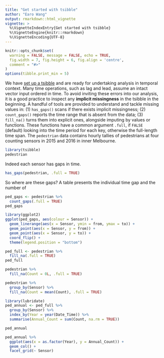 ```yaml
---
title: "Get started with tsibble"
author: "Earo Wang"
output: rmarkdown::html_vignette
vignette: >
  %\VignetteIndexEntry{Get started with tsibble}
  %\VignetteEngine{knitr::rmarkdown}
  %\VignetteEncoding{UTF-8}
---
```


```r
knitr::opts_chunk$set(
  warning = FALSE, message = FALSE, echo = TRUE,
  fig.width = 7, fig.height = 6, fig.align = 'centre',
  comment = "#>"
)
options(tibble.print_min = 5)
```

We have [set up a tsibble](https://pkg.earo.me/tsibble/articles/intro-tsibble.html) and are ready for undertaking analysis in temporal context. Many time operations, such as lag and lead, assume an intact vector input ordered in time. To avoid inviting these errors into our analysis, it is a good practice to inspect any **implicit missingness** in the tsibble in the beginning. A handful of tools are provided to understand and tackle missing values in: (1) `has_gaps()` scans if there exists implicit missingness; (2) `count_gaps()` reports the time range that is absent from the data; (3) `fill_na()` turns them into explicit ones, alongside imputing by values or functions. These functions have a common argument `.full`, if `FALSE` (default) looking into the time period for each key, otherwise the full-length time span. The `pedestrian` data contains hourly tallies of pedestrians at four counting sensors in 2015 and 2016 in inner Melbourne.

```r
library(tsibble)
pedestrian
```

Indeed each sensor has gaps in time.

```r
has_gaps(pedestrian, .full = TRUE)
```

So where are these gaps? A table presents the individual time gap and the number of 

```r
ped_gaps <- pedestrian %>% 
  count_gaps(.full = TRUE)
ped_gaps
```

```r
library(ggplot2)
ggplot(ped_gaps, aes(colour = Sensor)) +
  geom_linerange(aes(x = Sensor, ymin = from, ymax = to)) +
  geom_point(aes(x = Sensor, y = from)) +
  geom_point(aes(x = Sensor, y = to)) +
  coord_flip() +
  theme(legend.position = "bottom")

ped_full <- pedestrian %>% 
  fill_na(.full = TRUE)
ped_full

pedestrian %>% 
  fill_na(Count = 0L, .full = TRUE)

pedestrian %>% 
  group_by(Sensor) %>% 
  fill_na(Count = mean(Count), .full = TRUE)

library(lubridate)
ped_annual <- ped_full %>% 
  group_by(Sensor) %>% 
  index_by(Year = year(Date_Time)) %>% 
  summarise(Annual_Count = sum(Count, na.rm = TRUE))

ped_annual

ped_annual %>% 
  ggplot(aes(x = as.factor(Year), y = Annual_Count)) +
  geom_col() +
  facet_grid(~ Sensor)
```

